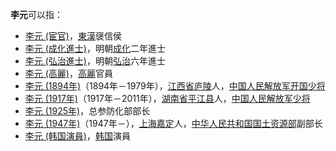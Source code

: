 '''李元'''可以指：
* [[李元_(宦官)|李元 (宦官)]]，[[東漢|東漢]]襃信侯
* [[李元_(成化進士)|李元 (成化進士)]]，明朝[[成化|成化]]二年進士
* [[李元_(弘治進士)|李元 (弘治進士)]]，明朝[[弘治|弘治]]六年進士
* [[李元_(高麗)|李元 (高麗)]]，[[高麗|高麗]]官員
* [[李元_(1894年)|李元 (1894年)]]（1894年－1979年），[[江西省|江西省]][[庐陵|庐陵]]人，[[中国人民解放军开国少将|中国人民解放军开国少将]]
* [[李元_(1917年)|李元 (1917年)]]（1917年－2011年），[[湖南省|湖南省]][[平江县|平江县]]人，[[中国人民解放军少将|中国人民解放军少将]]
* [[李元_(1925年)|李元 (1925年)]]，总参防化部部长
* [[李元_(1947年)|李元 (1947年)]]（1947年－），[[上海|上海]][[嘉定|嘉定]]人，[[中华人民共和国国土资源部|中华人民共和国国土资源部]]副部长
* [[李元_(韩国演員)|李元 (韩国演員)]]，[[韩国|韩国]]演員

{{disambig|cat=二字李姓人名消歧義|yuan}}